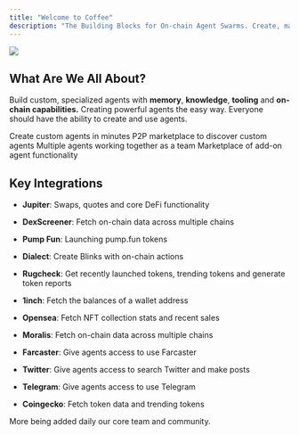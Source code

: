 ```yaml
---
title: "Welcome to Coffee"
description: "The Building Blocks for On-chain Agent Swarms. Create, manage, and interact with on-chain agents through our no-code builder and App Store of Agents featuring a marketplace to buy and sell agents, plugins, and more. "
---
```


![](/imgdocs.png)

## What Are We All About?

Build custom, specialized agents with **memory**, **knowledge**, **tooling** and **on-chain capabilities.** Creating powerful agents the easy way. Everyone should have the ability to create and use agents.

<CardGroup cols={2}>
  <Card title="No-code Agent Builder">
    Create custom agents in minutes
  </Card>

  <Card title="Agent Marketplace">
    P2P marketplace to discover custom agents
  </Card>

  <Card title="Agent Swarm Infra">
    Multiple agents working together as a team
  </Card>

  <Card title="Plugin Ecosystem">
    Marketplace of add-on agent functionality&#x20;
  </Card>
</CardGroup>

## Key Integrations

* **Jupiter**: Swaps, quotes and core DeFi functionality

* **DexScreener**: Fetch on-chain data across multiple chains

* **Pump Fun**: Launching pump.fun tokens

* **Dialect**: Create Blinks with on-chain actions

* **Rugcheck**: Get recently launched tokens, trending tokens and generate token reports

* **1inch**: Fetch the balances of a wallet address

* **Opensea**: Fetch NFT collection stats and recent sales

* **Moralis**: Fetch on-chain data across multiple chains

* **Farcaster**: Give agents access to use Farcaster

* **Twitter**: Give agents access to search Twitter and make posts

* **Telegram**: Give agents access to use Telegram

* **Coingecko**: Fetch token data and trending tokens

More being added daily our core team and community.